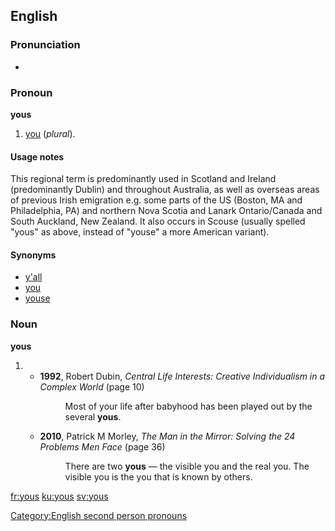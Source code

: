 ==English==

===Pronunciation===
* {{rhymes|uːz}}

===Pronoun===
'''yous'''

# {{context|dialect|lang=en}} [[you]] (''plural'').<!--is this a subject or object pronoun?-->
<!--similar to "you-uns" in the Southern US. Slang.-->

====Usage notes====
This regional term is predominantly used in Scotland and Ireland (predominantly Dublin) and throughout Australia, as well as overseas areas of previous Irish emigration e.g. some parts of the US (Boston, MA and Philadelphia, PA) and northern Nova Scotia and Lanark Ontario/Canada and South Auckland, New Zealand. It also occurs in Scouse (usually spelled "yous" as above, instead of "youse" a more American variant).

====Synonyms====
* [[y'all]]<!--southern USA-->
* [[you]]<!--normal, works for singular and plural; once worked only for plural-->
* [[youse]]<!--Australia, possibly low class??-->

===Noun===
'''yous'''
{{rft|noun, or special use of pronoun?}}
# {{plural of|you}}
#* '''1992''', Robert Dubin, ''Central Life Interests: Creative Individualism in a Complex World'' (page 10)
#*: Most of your life after babyhood has been played out by the several '''yous'''.
#* '''2010''', Patrick M Morley, ''The Man in the Mirror: Solving the 24 Problems Men Face'' (page 36)
#*: There are two '''yous''' — the visible you and the real you. The visible you is the you that is known by others.

[[Category:English second person pronouns]]

[[fr:yous]]
[[ku:yous]]
[[sv:yous]]